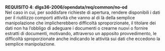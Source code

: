 ::: {#req-4 .callout-important appearance="simple" icon=false}
[**REQUISITO 4**]{.testo-rosso}: **dlgs36-2006/opendata/req/common/no-od**<br>
Nel caso in cui, per soddisfare richieste di apertura, rendere disponibili i dati per il riutilizzo comporti attività che vanno al di là della semplice manipolazione che implicherebbero difficoltà sproporzionate, il titolare dei dati non ha l’obbligo di adeguare i documenti o crearne nuovi o fornire estratti di documenti, motivando, attraverso un apposito provvedimento, le difficoltà sproporzionate anche indicando le attività sui dati che eccedono la semplice manipolazione.
:::

